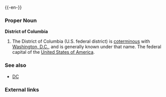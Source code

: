 {{wikipedia}}
{{-en-}}

===Proper Noun===
'''District of Columbia'''

#The District of Columbia (U.S. federal district) is [[coterminous]] with [[Washington, D.C.]], and is generally known under that name.  The federal capital of the [[United States of America]].

===See also===
*[[DC]]
===External links===
{{pedialite}}